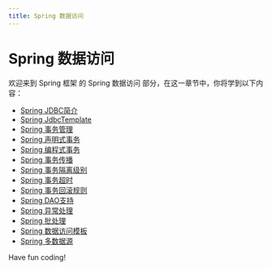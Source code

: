```yaml
---
title: Spring 数据访问
---
```


# Spring 数据访问

欢迎来到 Spring 框架 的 Spring 数据访问 部分，在这一章节中，你将学到以下内容：

- [Spring JDBC简介](./0-introduction-to-spring-jdbc.mdx)
- [Spring JdbcTemplate](./1-spring-jdbctemplate.mdx)
- [Spring 事务管理](./2-spring-transaction-management.mdx)
- [Spring 声明式事务](./3-spring-declarative-transaction.mdx)
- [Spring 编程式事务](./4-spring-programming-transaction.mdx)
- [Spring 事务传播](./5-spring-transaction-propagation.mdx)
- [Spring 事务隔离级别](./6-spring-transaction-isolation-level.mdx)
- [Spring 事务超时](./7-spring-transaction-timeout.mdx)
- [Spring 事务回滚规则](./8-spring-transaction-rollback-rule.mdx)
- [Spring DAO支持](./9-spring-dao-support.mdx)
- [Spring 异常处理](./10-spring-exception-handling.mdx)
- [Spring 批处理](./11-spring-batch.mdx)
- [Spring 数据访问模板](./12-spring-data-access-template.mdx)
- [Spring 多数据源](./13-spring-multiple-data-sources.mdx)

Have fun coding!